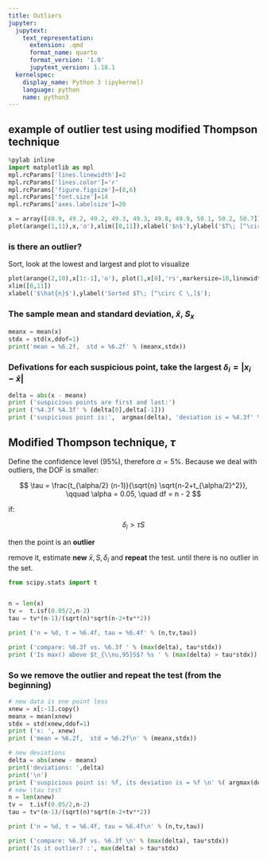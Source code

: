 ```yaml
---
title: Outliers
jupyter:
  jupytext:
    text_representation:
      extension: .qmd
      format_name: quarto
      format_version: '1.0'
      jupytext_version: 1.18.1
  kernelspec:
    display_name: Python 3 (ipykernel)
    language: python
    name: python3
---
```



## example of outlier test using modified Thompson technique


```python
%pylab inline
import matplotlib as mpl
mpl.rcParams['lines.linewidth']=2
mpl.rcParams['lines.color']='r'
mpl.rcParams['figure.figsize']=(8,6)
mpl.rcParams['font.size']=14
mpl.rcParams['axes.labelsize']=20
```

```python
x = array([48.9, 49.2, 49.2, 49.3, 49.3, 49.8, 49.9, 50.1, 50.2, 50.7])
plot(arange(1,11),x,'o'),xlim([0,11]),xlabel('$n$'),ylabel('$T\; [^\circ C \,]$');
```

### is there an outlier? 
Sort, look at the lowest and largest and plot to visualize 

```python
plot(arange(2,10),x[1:-1],'o'), plot(1,x[0],'rs',markersize=10,linewidth=2),plot(10,x[-1],'gs',markersize=10)
xlim([0,11])
xlabel('$\hat{n}$'),ylabel('Sorted $T\; [^\circ C \,]$');
```

### The sample mean and standard deviation, $\bar{x}$, $S_x$

```python
meanx = mean(x)
stdx = std(x,ddof=1)
print('mean = %6.2f,  std = %6.2f' % (meanx,stdx))
```

### Defivations for each suspicious point, take the largest $\delta_i = |x_i - \bar{x}|$

```python
delta = abs(x - meanx)
print ('suspicious points are first and last:')
print ('%4.3f %4.3f' % (delta[0],delta[-1]))
print ('suspicious point is:',  argmax(delta), 'deviation is = %4.3f' % max(delta))
```

## Modified Thompson technique, $\tau$

Define the confidence level (95%), therefore $\alpha = 5\%$. Because we deal with outliers, the DOF is smaller:

$$ \tau = \frac{t_{\alpha/2} (n-1)}{\sqrt{n} \sqrt{n-2+t_{\alpha/2}^2}}, \qquad \alpha = 0.05, \quad df = n - 2 $$

if: 

$$\delta_i  > \tau S$$ 

then the point is an **outlier**

remove it, estimate **new** $\bar{x}, S, \delta_i$ and **repeat** the test. until there is no outlier in the set.

```python
from scipy.stats import t


n = len(x)
tv =  t.isf(0.05/2,n-2)
tau = tv*(n-1)/(sqrt(n)*sqrt(n-2+tv**2))

print ('n = %d, t = %6.4f, tau = %6.4f' % (n,tv,tau))

print ('compare: %6.3f vs. %6.3f ' % (max(delta), tau*stdx))
print ('Is max() above $t_{\\nu,95}S$? %s ' % (max(delta) > tau*stdx))
```

### So we remove the outlier and repeat the test (from the beginning)

```python
# new data is one point less
xnew = x[:-1].copy()
meanx = mean(xnew)
stdx = std(xnew,ddof=1)
print ('x: ', xnew)
print ('mean = %6.2f,  std = %6.2f\n' % (meanx,stdx))

# new deviations
delta = abs(xnew - meanx)
print('deviations: ',delta)
print('\n')
print ('suspicious point is: %f, its deviation is = %f \n' %( argmax(delta), max(delta)))
# new \tau test
n = len(xnew)
tv =  t.isf(0.05/2,n-2)
tau = tv*(n-1)/(sqrt(n)*sqrt(n-2+tv**2))

print ('n = %d, t = %6.4f, tau = %6.4f\n' % (n,tv,tau))

print ('compare: %6.3f vs. %6.3f \n' % (max(delta), tau*stdx))
print('Is it outlier? :', max(delta) > tau*stdx)
```


